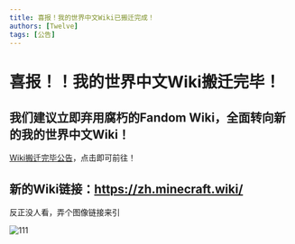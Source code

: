 ```yaml
---
title: 喜报！我的世界中文Wiki已搬迁完成！
authors: [Twelve]
tags: [公告]
---
```


# **喜报！！我的世界中文Wiki搬迁完毕！**

## 我们建议立即弃用腐朽的Fandom Wiki，全面转向新的我的世界中文Wiki！

[Wiki搬迁完毕公告](https://zh.minecraft.wiki/w/Minecraft_Wiki:%E8%BF%81%E7%A7%BB%E9%80%9A%E7%9F%A5)，点击即可前往！

## 新的Wiki链接：https://zh.minecraft.wiki/

反正没人看，弄个图像链接来引

![111](../static/img/pages/minecraftBat.png)
